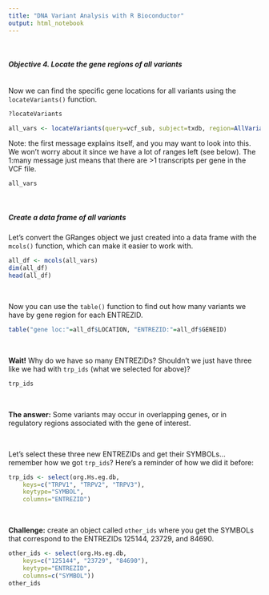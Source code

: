 ```yaml
---
title: "DNA Variant Analysis with R Bioconductor"
output: html_notebook
---
```


<br/>

#### *Objective 4. Locate the gene regions of all variants*


<br/>
Now we can find the specific gene locations for all variants using the `locateVariants()` function.  
```r
?locateVariants

all_vars <- locateVariants(query=vcf_sub, subject=txdb, region=AllVariants())
```
Note: the first message explains itself, and you may want to look into this. We won't worry about it since we have a lot of ranges left (see below). The 1:many message just means that there are >1 transcripts per gene in the VCF file. 

```r
all_vars
```


<br/>

##### Create a data frame of all variants

Let's convert the GRanges object we just created into a data frame with the `mcols()` function, which can make it easier to work with.
```r
all_df <- mcols(all_vars)
dim(all_df)
head(all_df)
```

<br/>

Now you can use the `table()` function to find out how many variants we have by gene region for each ENTREZID.
```r
table("gene loc:"=all_df$LOCATION, "ENTREZID:"=all_df$GENEID)
```

<br/>

**Wait!** Why do we have so many ENTREZIDs? Shouldn't we just have three like we had with `trp_ids` (what we selected for above)?  
```r
trp_ids
```

<br/>

**The answer:** Some variants may occur in overlapping genes, or in regulatory regions associated with the gene of interest. 

<br/>

Let's select these three new ENTREZIDs and get their SYMBOLs... remember how we got `trp_ids`? Here's a reminder of how we did it before:  

```r
trp_ids <- select(org.Hs.eg.db, 
    keys=c("TRPV1", "TRPV2", "TRPV3"), 
    keytype="SYMBOL", 
    columns="ENTREZID")
```

<br/>

**Challenge:** create an object called `other_ids` where you get the SYMBOLs that correspond to the ENTREZIDs 125144, 23729, and 84690.

```r
other_ids <- select(org.Hs.eg.db, 
    keys=c("125144", "23729", "84690"), 
    keytype="ENTREZID", 
    columns=c("SYMBOL"))
other_ids
```


